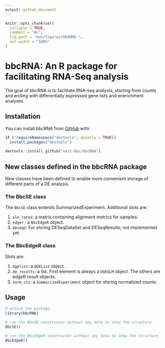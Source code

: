 ```yaml
---
output: github_document
---
```


<!-- README.md is generated from README.Rmd. Please edit that file -->

```r
knitr::opts_chunk$set(
  collapse = TRUE,
  comment = "#>",
  fig.path = "man/figures/README-",
  out.width = "100%"
)
```
# bbcRNA: An R package for facilitating RNA-Seq analysis

The goal of bbcRNA is to facilitate RNA-seq analysis, starting from counts and 
ending with differentially expressed gene lists and enerichment analyses.

## Installation

You can install bbcRNA from [GitHub](https://github.com/vari-bbc) with:

``` r
if (!requireNamespace("devtools", quietly = TRUE))
  install.packages("devtools")
  
devtools::install_github("vari-bbc/bbcRNA")
```
## New classes defined in the bbcRNA package

New classes have been defined to enable more convenient storage of different
parts of a DE analysis.

### The BbcSE class

The `BbcSE` class extends SummarizedExperiment. Additional slots are:

1. `aln_rates`: a matrix containing alignment metrics for samples.
2. `edger` : a `BbcEdgeR` object.
3. `deseq2`: For storing DESeqDataSet and DESeqResults; not implemented yet.

### The BbcEdgeR class

Slots are:

1. `dgelist`: a `DGEList` object.
2. `de_results`: a list. First element is always a `DGEGLM` object. The others
are edgeR result objects.
3. `norm_cts`: a `SummarizedExperiment` object for storing normalized counts.

## Usage

```r
# attach the package
library(bbcRNA)

# run the BbcSE constructor without any data to show the structure 
BbcSE()

# run the BbcEdgeR constructor without any data to show the structure 
BbcEdgeR()
```
    
